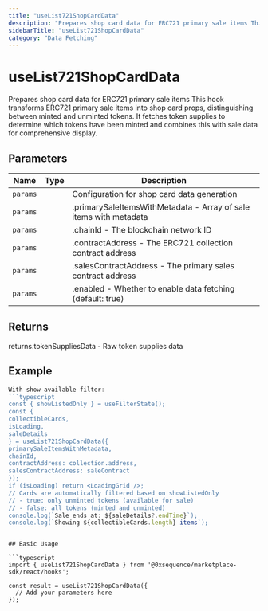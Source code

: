 ```yaml
---
title: "useList721ShopCardData"
description: "Prepares shop card data for ERC721 primary sale items This hook transforms ERC721 primary sale items into shop card props, distinguishing between minted and unminted tokens. It fetches token supplies to determine which tokens have been minted and combines this with sale data for comprehensive display."
sidebarTitle: "useList721ShopCardData"
category: "Data Fetching"
---
```


# useList721ShopCardData

Prepares shop card data for ERC721 primary sale items This hook transforms ERC721 primary sale items into shop card props, distinguishing between minted and unminted tokens. It fetches token supplies to determine which tokens have been minted and combines this with sale data for comprehensive display.

## Parameters

| Name | Type | Description |
|------|------|-------------|
| `params` |  | Configuration for shop card data generation |
| `params` |  | .primarySaleItemsWithMetadata - Array of sale items with metadata |
| `params` |  | .chainId - The blockchain network ID |
| `params` |  | .contractAddress - The ERC721 collection contract address |
| `params` |  | .salesContractAddress - The primary sales contract address |
| `params` |  | .enabled - Whether to enable data fetching (default: true) |

## Returns

returns.tokenSuppliesData - Raw token supplies data

## Example

```typescript
With show available filter:
```typescript
const { showListedOnly } = useFilterState();
const {
collectibleCards,
isLoading,
saleDetails
} = useList721ShopCardData({
primarySaleItemsWithMetadata,
chainId,
contractAddress: collection.address,
salesContractAddress: saleContract
});
if (isLoading) return <LoadingGrid />;
// Cards are automatically filtered based on showListedOnly
// - true: only unminted tokens (available for sale)
// - false: all tokens (minted and unminted)
console.log(`Sale ends at: ${saleDetails?.endTime}`);
console.log(`Showing ${collectibleCards.length} items`);
```
```

## Basic Usage

```typescript
import { useList721ShopCardData } from '@0xsequence/marketplace-sdk/react/hooks';

const result = useList721ShopCardData({
  // Add your parameters here
});
```

